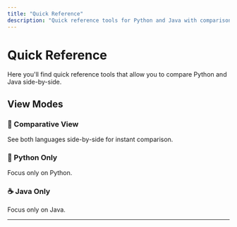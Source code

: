 ```yaml
---
title: "Quick Reference"
description: "Quick reference tools for Python and Java with comparison capabilities"
---
```



# Quick Reference

Here you'll find quick reference tools that allow you to compare Python and Java side-by-side.

## View Modes

### 🔄 Comparative View
See both languages side-by-side for instant comparison.

### 🐍 Python Only
Focus only on Python.

### ☕ Java Only
Focus only on Java.

---

<ComparativeQuickReference
    lang="en"
    viewMode="comparative"
    searchable={true}
    client:load
/>